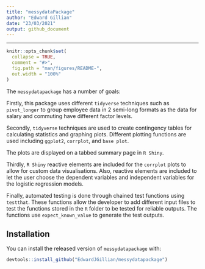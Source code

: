 ```yaml
---
title: "messydataPackage"
author: "Edward Gillian"
date: "23/03/2021"
output: github_document
---
```



---

<!-- README.md is generated from README.Rmd. Please edit that file -->

```r
knitr::opts_chunk$set(
  collapse = TRUE,
  comment = "#>",
  fig.path = "man/figures/README-",
  out.width = "100%"
)
```

<!-- badges: start -->
<!-- badges: end -->

The `messydatapackage` has a number of goals: 


Firstly, this package uses different `tidyverse` techniques such as `pivot_longer` to group employee data in 2 semi-long formats as the data for salary and commuting have different  factor levels.

Secondly,  `tidyverse` techniques are used to create contingency tables for calculating statistics and graphing plots. Different plotting functions are used including `ggplot2`, `corrplot`, and `base plot`.

The plots are displayed on a tabbed summary page in `R Shiny`.

Thirdly, `R Shiny` reactive elements are included for the `corrplot` plots to  allow for custom data visualisations. Also, reactive elements are included to let the user choose the  dependent variables and independent variables for the logistic  regression models.

Finally, automated testing is done through chained test functions using `testthat`. These functions allow the developer to add different input files to test the functions stored in the `R` folder to be tested for reliable outputs. The functions use `expect_known_value` to generate the test outputs.

## Installation

You can install the released version of `messydatapackage` with:

``` r
devtools::install_github("EdwardJGillian/messydatapackage")
```


